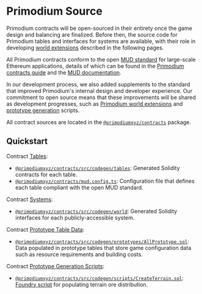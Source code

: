 # Primodium Source

Primodium contracts will be open-sourced in their entirety once the game design
and balancing are finalized. Before then, the source code for Primodium tables
and interfaces for systems are available, with their role in developing
[world extensions](./world-extension.mdx) described in the following pages.

All Primodium contracts conform to the open [MUD standard](https://mud.dev) for
large-scale Ethereum applications, details of which can be found in the
[Primodium contracts guide](./overview-contracts.mdx) and the
[MUD documentation](https://mud.dev/introduction).

In our development process, we also added supplements to the standard that
improved Primodium's internal design and developer experience. Our commitment to
open source means that these improvements will be shared as development
progresses, such as [Primodium world extensions](./world-extension.mdx) and
[prototype generation](./overview-source/generation.mdx) scripts.

All contract sources are located in the
[`@primodiumxyz/contracts`](https://github.com/primodiumxyz/contracts) package.

## Quickstart

Contract [Tables](./overview-contracts/tables.mdx):

- [`@primodiumxyz/contracts/src/codegen/tables`](https://github.com/primodiumxyz/primodium/blob/main/packages/contracts/src/codegen/tables):
  Generated Solidity contracts for each table.
- [`@primodiumxyz/contracts/mud.config.ts`](https://github.com/primodiumxyz/primodium/blob/main/packages/contracts/mud.config.ts):
  Configuration file that defines each table compliant with the open MUD
  standard.

Contract [Systems](./overview-contracts/systems.mdx):

- [`@primodiumxyz/contracts/src/codegen/world`](https://github.com/primodiumxyz/primodium/blob/main/packages/contracts/src/codegen/world):
  Generated Solidity interfaces for each publicly-accessible system.

Contract
[Prototype Table Data](./overview-contracts/tables.mdx#prototype-tables):

- [`@primodiumxyz/contracts/src/codegen/prototypes/AllPrototype.sol`](https://github.com/primodiumxyz/primodium/blob/main/packages/contracts/src/codegen/prototypes/AllPrototype.sol):
  Data populated in prototype tables that store game configuration data such as
  resource requirements and building costs.

Contract [Prototype Generation Scripts](./overview-source/generation.mdx):

- [`@primodiumxyz/contracts/src/codegen/scripts/CreateTerrain.sol`](https://github.com/primodiumxyz/primodium/blob/main/packages/contracts/src/codegen/scripts/CreateTerrain.sol):
  [Foundry script](https://book.getfoundry.sh/tutorials/solidity-scripting) for
  populating terrain ore distribution.

